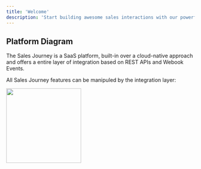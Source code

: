 ```yaml
---
title: 'Welcome'
description: 'Start building awesome sales interactions with our powerful API Layer'
---
```


## Platform Diagram

The Sales Journey is a SaaS platform, built-in over a cloud-native approach and 
offers a entire layer of integration based on REST APIs and Webook Events.

All Sales Journey features can be manipuled by the integration layer:

<img height="200" noZoom src="/images/saleshub.png" />